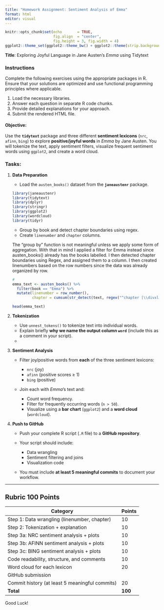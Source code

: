 ```yaml
---
title: "Homework Assignment: Sentiment Analysis of Emma"
format: html
editor: visual
---
```


```r
knitr::opts_chunk$set(echo       = TRUE, 
                      fig.align  = "center",
                      fig.height = 3, fig.width = 4)
ggplot2::theme_set(ggplot2::theme_bw() + ggplot2::theme(strip.background = ggplot2::element_rect(fill = "white")))
```

**Title**: Exploring Joyful Language in Jane Austen’s *Emma* using Tidytext

### **Instructions**

Complete the following exercises using the appropriate packages in R. Ensure that your solutions are optimized and use functional programming principles where applicable.

1.  Load the necessary libraries.
2.  Answer each question in separate R code chunks.
3.  Provide detailed explanations for your approach.
4.  Submit the rendered HTML file.

#### **Objective**:

Use the **`tidytext`** package and three different **sentiment lexicons** (`nrc`, `afinn`, `bing`) to explore **positive/joyful words** in *Emma* by Jane Austen. You will tokenize the text, apply sentiment filters, visualize frequent sentiment words using `ggplot2`, and create a word cloud.

### **Tasks**:

1.  **Data Preparation**

    -   Load the `austen_books()` dataset from the **`janeaustenr`** package.

    ```r

    library(janeaustenr)
    library(tidytext)
    library(dplyr)
    library(stringr)
    library(ggplot2)
    library(wordcloud)
    library(tidyr)
    ```

    -   Group by book and detect chapter boundaries using regex.
    -   Create `linenumber` and `chapter` columns.

    The "group by" function is not meaningful unless we apply some form of aggregation. With that in mind I applied a filter for Emma instead since austen_books() already has the books labelled. I then detected chapter boundaries using Regex, and assigned them to a column. I then created linenumbers based on the row numbers since the data was already organized by row.

    ```r
    # 
    emma_text <- austen_books() %>%
      filter(book == "Emma") %>%
      mutate(linenumber = row_number(),
             chapter = cumsum(str_detect(text, regex("^chapter [\\divxlc]", ignore_case = TRUE))))

    head(emma_text)
    ```

2.  **Tokenization**

    -   Use `unnest_tokens()` to tokenize text into individual words.
    -   Explain briefly **why we name the output column `word`** (include this as a comment in your script).
    -   

3.  **Sentiment Analysis**

    -   Filter joy/positive words from **each** of the three sentiment lexicons:

        -   `nrc` (joy)
        -   `afinn` (positive scores ≥ 1)
        -   `bing` (positive)

    -   Join each with *Emma*'s text and:

        -   Count word frequency.
        -   Filter for frequently occurring words (`n > 50`).
        -   Visualize using a **bar chart** (`ggplot2`) and a **word cloud** (`wordcloud`).

4.  **Push to GitHub**

    -   Push your complete R script (`.R` file) to a **GitHub repository**.

    -   Your script should include:

        -   Data wrangling
        -   Sentiment filtering and joins
        -   Visualization code

    -   You must include **at least 5 meaningful commits** to document your workflow.

------------------------------------------------------------------------

## **Rubric 100 Points**

| Category                                       | Points  |
|------------------------------------------------|---------|
| Step 1: Data wrangling (linenumber, chapter)   | 10      |
| Step 2: Tokenization + explanation             | 10      |
| Step 3a: NRC sentiment analysis + plots        | 10      |
| Step 3b: AFINN sentiment analysis + plots      | 10      |
| Step 3c: BING sentiment analysis + plots       | 10      |
| Code readability, structure, and comments      | 10      |
| Word cloud for each lexicon                    | 20      |
| GitHub submission                              |         |
| Commit history (at least 5 meaningful commits) | 20      |
| **Total**                                      | **100** |

Good Luck!
